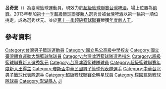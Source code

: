 {{expand|time=2018-07-10T23:34:39+00:00}}
{{unreferenced|time=2018-07-10T23:34:39+00:00}}
{{Infobox basketball biography
| image = 
| number = 23
| team = 台灣啤酒
| position = [[前鋒_(籃球)|前鋒]]
| league = [[超級籃球聯賽|超級籃球聯賽]]
| birth_date = {{birth_date_and age|1989|10|27}}
| birth_place = {{TWN}}[[澎湖縣|澎湖縣]]
| nationality = {{ROC}}
| height_m = 1.88
| weight_kg = 86
| high_school = [[馬公高中|馬公高中]]
| college = [[國立臺灣體育運動大學|國立臺灣體育運動大學]]
| draft_league = SBL
| draft_year = 2013
| draft_round = 1
| draft_pick = 1
| draft_team = [[台灣啤酒籃球隊|台灣啤酒]]
| career_start = 2013
| years1 = 2013–2018
| team1 = [[台灣啤酒籃球隊|台灣啤酒]]
| years2 = 2018–2020
| team2 = [[璞園建築籃球隊|桃園璞園建築]]
| years3 = 2020–至今
| team3 = [[台灣啤酒籃球隊|台灣啤酒]]
| awards = 
* 2×[[超級籃球聯賽總冠軍|超級籃球聯賽總冠軍]]（2016、2021）
* [[超級籃球聯賽年度新人王|超級籃球聯賽年度新人王]]（2014）
* [[大專籃球聯賽|大專籃球聯賽]]MVP（2012）
}}
'''呂奇旻'''（{{bd|1989年|10月27日||}}）為臺灣籃球運動員，現效力於[[超級籃球聯賽|超級籃球聯賽]][[台灣啤酒籃球隊|台灣啤酒]]，場上位置為[[前鋒_(籃球)|前鋒]]。2013年參加[[第十一季超級籃球聯賽新人選秀會|第十一季超級籃球聯賽新人選秀會]]被[[台灣啤酒籃球隊|台灣啤酒]]以第一輪第一順位挑走，成為選秀狀元。並於[[第十一季超級籃球聯賽|第十一季超級籃球聯賽]]榮獲[[超級籃球聯賽年度新人王|年度新人王]]。

== 參考資料 ==
{{reflist}}

{{台灣啤酒籃球隊現役球員名單}}
{{Navboxes|list=
{{第十一季超級籃球聯賽新人選秀會}}
{{超級籃球聯賽選秀狀元}}
{{超級籃球聯賽年度新人王}}
{{台灣啤酒籃球隊第十八季超級籃球聯賽總冠軍}}
{{2014年瓊斯盃中華白男子籃球代表隊}}
{{2014年亞洲盃中華臺北男子籃球代表隊}}
{{2015年瓊斯盃中華白男子籃球代表隊}}
{{2016年瓊斯盃中華藍男子籃球代表隊}}
}}
{{Authority control}}
{{DEFAULTSORT:Lu}}
[[Category:台灣男子籃球運動員|Category:台灣男子籃球運動員]]
[[Category:國立馬公高級中學校友|Category:國立馬公高級中學校友]]
[[Category:國立臺灣體育運動大學籃球隊球員|Category:國立臺灣體育運動大學籃球隊球員]]
[[Category:台灣啤酒籃球隊選秀指名|Category:台灣啤酒籃球隊選秀指名]]
[[Category:超級籃球聯賽新人選秀狀元|Category:超級籃球聯賽新人選秀狀元]]
[[Category:台灣啤酒籃球隊球員|Category:台灣啤酒籃球隊球員]]
[[Category:超級籃球聯賽年度新人王得主|Category:超級籃球聯賽年度新人王得主]]
[[Category:瓊斯盃中華民國男子籃球代表隊選手|Category:瓊斯盃中華民國男子籃球代表隊選手]]
[[Category:中華台北男子籃球代表隊選手|Category:中華台北男子籃球代表隊選手]]
[[Category:超級籃球聯賽全明星球員|Category:超級籃球聯賽全明星球員]]
[[Category:璞園建築籃球隊球員|Category:璞園建築籃球隊球員]]
[[Category:澎湖縣人|Category:澎湖縣人]]
[[Category:呂姓|Ji]]